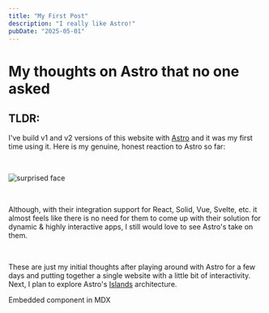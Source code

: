 ```yaml
---
title: "My First Post"
description: "I really like Astro!"
pubDate: "2025-05-01"
---
```


# My thoughts on Astro that no one asked

## TLDR:

I've build v1 and v2 versions of this website with [Astro](https://astro.build/) and it was my first time using it. Here is my genuine, honest reaction to Astro so far:

<br />

![surprised face](../../assets/noway.gif)

<br />

Although, with their integration support for React, Solid, Vue, Svelte, etc. it almost feels like there is no need for them to come up with their solution for dynamic & highly interactive apps, I still would love to see Astro's take on them.

<br />

These are just my initial thoughts after playing around with Astro for a few days and putting together a single website with a little bit of interactivity. Next, I plan to explore Astro's [Islands](https://docs.astro.build/en/concepts/islands/) architecture.


<HeaderLink href="#" onclick="alert('clicked!')">
  Embedded component in MDX
</HeaderLink>
